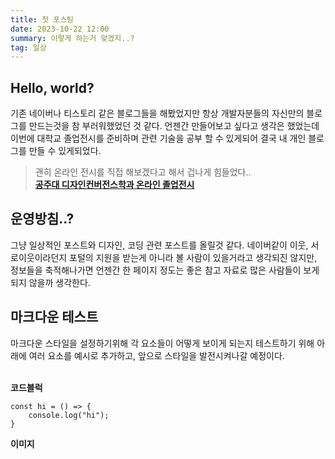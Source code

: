 ```yaml
---
title: 첫 포스팅
date: 2023-10-22 12:00
summary: 이렇게 하는거 맞겠지..?
tag: 일상
---
```


## Hello, world?

기존 네이버나 티스토리 같은 블로그들을 해봤었지만 항상 개발자분들의 자신만의 블로그를 만드는것을 참 부러워했었던 것 같다. 언젠간 만들어보고 싶다고 생각은 했었는데 이번에 대학교 졸업전시를 준비하며 관련 기술을 공부 할 수 있게되어 결국 내 개인 블로그를 만들 수 있게되었다.

> 괜히 온라인 전시를 직접 해보겠다고 해서 겁나게 힘들었다..  
> **[공주대 디자인컨버전스학과 온라인 졸업전시](https://knu-exhibition-dev.vercel.app/ '방문해보기')**

## 운영방침..?

그냥 일상적인 포스트와 디자인, 코딩 관련 포스트를 올릴것 같다. 네이버같이 이웃, 서로이웃이라던지 포털의 지원을 받는게 아니라 볼 사람이 있을거라고 생각되진 않지만, 정보들을 축적해나가면 언젠간 한 페이지 정도는 좋은 참고 자료로 많은 사람들이 보게되지 않을까 생각한다.

## 마크다운 테스트

마크다운 스타일을 설정하기위해 각 요소들이 어떻게 보이게 되는지 테스트하기 위해 아래에 여러 요소를 예시로 추가하고, 앞으로 스타일을 발전시켜나갈 예정이다.<br/><br/>

**코드블럭**

```typescript: code.ts
const hi = () => {
    console.log("hi");
}
```

**이미지**<br/><br/>

<ImageViewer src="/posts/first-post/flag.jpg" />
